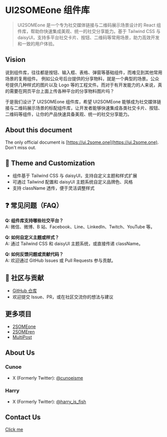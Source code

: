 # UI2SOMEone 组件库

> UI2SOMEone 是一个专为社交媒体链接与二维码展示场景设计的 React 组件库，帮助你快速集成美观、统一的社交分享能力。基于 Tailwind CSS 与 daisyUI，支持多平台社交卡片、按钮、二维码等常用场景，助力高效开发和一致的用户体验。

## Vision

说到组件库，往往都是按钮、输入框、表格、弹窗等基础组件，而难见到其他常用场景的复用组件。
例如公众号后台提供的分享物料，就是一个典型的场景。公众号提供几种样式的图片以及 Logo 等的工程文件。而对于有开发能力的人来说，真的需要在网页平台上面上传各种平台的分享物料图片吗？

于是我们设计了 UI2SOMEone 组件库，希望 UI2SOMEone 能够成为社交媒体链接与二维码展示场景的标配组件库，让开发者能够快速集成各类社交卡片、按钮、二维码等组件，让你的产品快速具备美观、统一的社交分享能力。

## About this document

The only official document is [https://ui.2some.one](https://ui.2some.one). Don't miss out.

## 🎨 Theme and Customization

- 组件基于 Tailwind CSS 与 daisyUI，支持自定义主题和样式扩展
- 可通过 Tailwind 配置和 daisyUI 主题系统自定义品牌色、风格
- 支持 className 透传，便于灵活调整样式

## ❓ 常见问题（FAQ）

**Q: 组件库支持哪些社交平台？**  
A: 微信、微博、B 站、Facebook、Line、LinkedIn、Twitch、YouTube 等。

**Q: 如何自定义主题或样式？**  
A: 通过 Tailwind CSS 和 daisyUI 主题系统，或直接传递 className。

**Q: 如何反馈问题或贡献代码？**  
A: 欢迎通过 GitHub Issues 或 Pull Requests 参与贡献。

## 🤝 社区与贡献

- [GitHub 仓库](https://github.com/leaperone/ui2someone)
- 欢迎提交 Issue、PR，或在社区交流你的想法与建议

## 更多项目

- [2SOMEone](https://2some.one)
- [2SOMEren](https://2some.ren)
- [MultiPost](https://multipost.app)

## About Us

### Cunoe

- X (Formerly Twitter): [@cunoeisme](https://x.com/cunoeisme)

### Harry

- X (Formerly Twitter): [@harry_is_fish](https://x.com/harry_is_fish)

## Contact Us

[Click me](https://docs.multipost.app/zh/docs/user-guide/contact-us)
